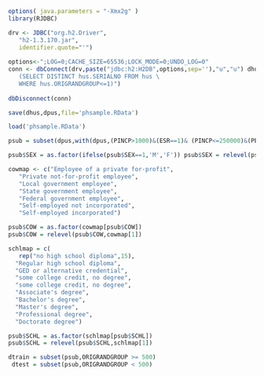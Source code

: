 
```r
options( java.parameters = "-Xmx2g" )
library(RJDBC)

drv <- JDBC("org.h2.Driver",
   "h2-1.3.170.jar",
   identifier.quote="'")
   
options<-";LOG=0;CACHE_SIZE=65536;LOCK_MODE=0;UNDO_LOG=0"
conn <- dbConnect(drv,paste("jdbc:h2:H2DB",options,sep=''),"u","u") dhus <- dbGetQuery(conn,"SELECT * FROM hus WHERE ORIGRANDGROUP<=1") dpus <- dbGetQuery(conn,"SELECT pus.* FROM pus WHERE pus.SERIALNO IN \
   (SELECT DISTINCT hus.SERIALNO FROM hus \
   WHERE hus.ORIGRANDGROUP<=1)")
   
dbDisconnect(conn)

save(dhus,dpus,file='phsample.RData')
```


```r
load('phsample.RData')

psub = subset(dpus,with(dpus,(PINCP>1000)&(ESR==1)& (PINCP<=250000)&(PERNP>1000)&(PERNP<=250000)& (WKHP>=40)&(AGEP>=20)&(AGEP<=50)& (PWGTP1>0)&(COW %in% (1:7))&(SCHL %in% (1:24))))

psub$SEX = as.factor(ifelse(psub$SEX==1,'M','F')) psub$SEX = relevel(psub$SEX,'M')

cowmap <- c("Employee of a private for-profit",
   "Private not-for-profit employee",
   "Local government employee",
   "State government employee",
   "Federal government employee",
   "Self-employed not incorporated",
   "Self-employed incorporated")

psub$COW = as.factor(cowmap[psub$COW])
psub$COW = relevel(psub$COW,cowmap[1])

schlmap = c(
   rep("no high school diploma",15),
  "Regular high school diploma",
  "GED or alternative credential",
  "some college credit, no degree",
  "some college credit, no degree",
  "Associate's degree",
  "Bachelor's degree",
  "Master's degree",
  "Professional degree",
  "Doctorate degree")

psub$SCHL = as.factor(schlmap[psub$SCHL])
psub$SCHL = relevel(psub$SCHL,schlmap[1])

dtrain = subset(psub,ORIGRANDGROUP >= 500)
 dtest = subset(psub,ORIGRANDGROUP < 500)

```



